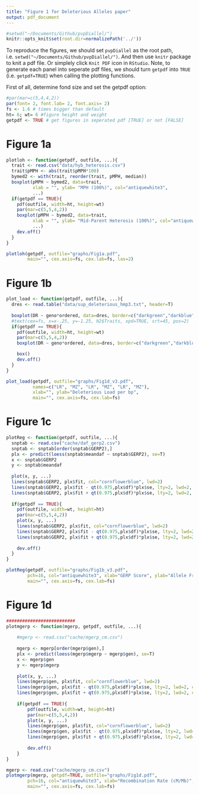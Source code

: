 ```yaml
---
title: "Figure 1 for Deleterious Alleles paper"
output: pdf_document
---
```


```r
#setwd("~/Documents/Github/pvpDiallel/")
knitr::opts_knit$set(root.dir=normalizePath('../'))
```

To reproduce the figures, we should set `pvpDiallel` as the root path, i.e. `setwd("~/Documents/Github/pvpDiallel/")`. And then use `knitr` package to knit a pdf file. Or simplely click `Knit PDF` icon in `RStudio`. Note, to generate each panel into seperate pdf files, we should turn `getpdf` into `TRUE` (i.e. `getpdf=TRUE`) when calling the plotting functions.

First of all, determine fond size and set the getpdf option:
```r
#par(mar=c(5,4,4,2))
par(font= 2, font.lab= 2, font.axis= 2)
fs <- 1.6 # times bigger than default
ht= 6; wt= 6 #figure height and weight
getpdf <- TRUE # get figures in seperated pdf [TRUE] or not [FALSE]
```


# Figure 1a

```r
plotloh <- function(getpdf, outfile, ...){
  trait <- read.csv("data/hyb_heterosis.csv")
  trait$pMPH <- abs(trait$pMPH*100)
  bymed2 <- with(trait, reorder(trait, pMPH, median))
  boxplot(pMPH ~ bymed2, data=trait,
          xlab = "", ylab= "MPH (100%)", col="antiquewhite3", 
          ...)
  if(getpdf == TRUE){
    pdf(outfile, width=ht, height=wt)
    par(mar=c(5,5,4,2))
    boxplot(pMPH ~ bymed2, data=trait,
          xlab = "", ylab= "Mid-Parent Heterosis (100%)", col="antiquewhite3", 
          ...)
    dev.off()
  }
}

plotloh(getpdf, outfile="graphs/Fig1a.pdf",
        main="", cex.axis=fs, cex.lab=fs, las=2)
```

# Figure 1b

```r
plot_load <- function(getpdf, outfile, ...){
  dres <- read.table("data/sup_deleterious_hmp3.txt", header=T)
  
  boxplot(DR ~ geno*ordered, data=dres, border=c("darkgreen","darkblue"), col="grey",  ...)
  #text(cex=fs, x=x-.25, y=-1.25, H2$Traits, xpd=TRUE, srt=45, pos=2)
  if(getpdf == TRUE){
    pdf(outfile, width=ht, height=wt)
    par(mar=c(5,5,4,2))
    boxplot(DR ~ geno*ordered, data=dres, border=c("darkgreen","darkblue"), col="grey",  ...)

    box()
    dev.off()
  }
}

plot_load(getpdf, outfile="graphs/Fig1d_v3.pdf",
          names=c("LR", "MZ", "LR", "MZ", "LR", "MZ"),
          xlab="", ylab="Deleterious Load per bp",
          main="", cex.axis=fs, cex.lab=fs)

```

# Figure 1c

```r
plotReg <- function(getpdf, outfile, ...){
  snptab <- read.csv("cache/daf_gerp2.csv")
  snptab <- snptab[order(snptab$GERP2),]
  plx <- predict(loess(snptab$meandaf ~ snptab$GERP2), se=T)
  x <- snptab$GERP2
  y <- snptab$meandaf
 
  plot(x, y, ...)
  lines(snptab$GERP2, plx$fit, col="cornflowerblue", lwd=2)
  lines(snptab$GERP2, plx$fit - qt(0.975,plx$df)*plx$se, lty=2, lwd=2, col="black")
  lines(snptab$GERP2, plx$fit + qt(0.975,plx$df)*plx$se, lty=2, lwd=2, col="black")
  
  if(getpdf == TRUE){
    pdf(outfile, width=wt, height=ht)
    par(mar=c(5,5,4,2))
    plot(x, y, ...)
    lines(snptab$GERP2, plx$fit, col="cornflowerblue", lwd=2)
    lines(snptab$GERP2, plx$fit - qt(0.975,plx$df)*plx$se, lty=2, lwd=2, col="black")
    lines(snptab$GERP2, plx$fit + qt(0.975,plx$df)*plx$se, lty=2, lwd=2, col="black")
  
    dev.off()
  }
}

plotReg(getpdf, outfile="graphs/Fig1b_v3.pdf",
        pch=16, col="antiquewhite3", xlab="GERP Score", ylab="Allele Frequency", 
        main="", cex.axis=fs, cex.lab=fs)
```

# Figure 1d


```r
##########################
plotmgerp <- function(mgerp, getpdf, outfile, ...){
    
    #mgerp <- read.csv("cache/mgerp_cm.csv")
    
    mgerp <- mgerp[order(mgerp$gen),]
    plx <- predict(loess(mgerp$mgerp ~ mgerp$gen), se=T)
    x <- mgerp$gen
    y <- mgerp$mgerp
    
    plot(x, y, ...)
    lines(mgerp$gen, plx$fit, col="cornflowerblue", lwd=2)
    lines(mgerp$gen, plx$fit - qt(0.975,plx$df)*plx$se, lty=2, lwd=2, col="black")
    lines(mgerp$gen, plx$fit + qt(0.975,plx$df)*plx$se, lty=2, lwd=2, col="black")
    
    if(getpdf == TRUE){
        pdf(outfile, width=wt, height=ht)
        par(mar=c(5,5,4,2))
        plot(x, y, ...)
        lines(mgerp$gen, plx$fit, col="cornflowerblue", lwd=2)
        lines(mgerp$gen, plx$fit - qt(0.975,plx$df)*plx$se, lty=2, lwd=2, col="black")
        lines(mgerp$gen, plx$fit + qt(0.975,plx$df)*plx$se, lty=2, lwd=2, col="black")
        
        dev.off()
    }
}

mgerp <- read.csv("cache/mgerp_cm.csv")
plotmgerp(mgerp, getpdf=TRUE, outfile="graphs/Fig1d.pdf",
        pch=16, col="antiquewhite3", xlab="Recombination Rate (cM/Mb)", ylab="GERP Score", 
        main="", cex.axis=fs, cex.lab=fs)
```





